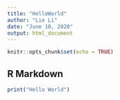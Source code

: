 ```yaml
---
title: "HelloWorld"
author: "Lie Li"
date: "June 10, 2020"
output: html_document
---
```


```r
knitr::opts_chunk$set(echo = TRUE)
```

## R Markdown



```r
print("Hello World")
```


